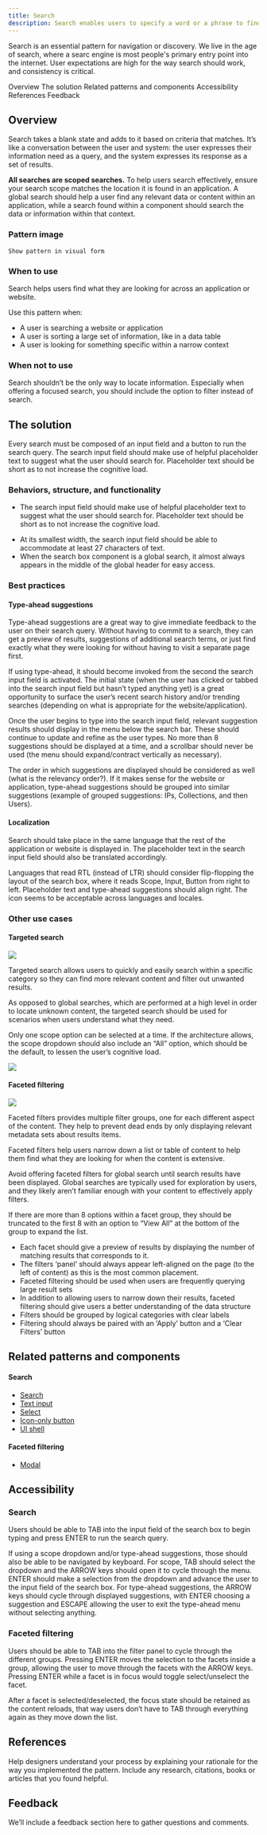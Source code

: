 ```yaml
---
title: Search
description: Search enables users to specify a word or a phrase to find particular relevant pieces of content.
---
```


<PageDescription>

Search is an essential pattern for navigation or discovery. We live in the age of search, where a searc engine is most people's primary entry point into the internet. User expectations are high for the way search should work, and consistency is critical.

</PageDescription>

<AnchorLinks>
  <AnchorLink>Overview</AnchorLink>
  <AnchorLink>The solution</AnchorLink>
  <AnchorLink>Related patterns and components</AnchorLink>
  <AnchorLink>Accessibility</AnchorLink>
  <AnchorLink>References</AnchorLink>
  <AnchorLink>Feedback</AnchorLink>
</AnchorLinks>

## Overview

Search takes a blank state and adds to it based on criteria that matches. It’s like a conversation between the user and system: the user expresses their information need as a query, and the system expresses its response as a set of results.

**All searches are scoped searches.** To help users search effectively, ensure your search scope matches the location it is found in an application. A global search should help a user find any relevant data or content within an application, while a search found within a component should search the data or information within that context.

### Pattern image

`Show pattern in visual form`

### When to use

Search helps users find what they are looking for across an application or website.

Use this pattern when:

- A user is searching a website or application
- A user is sorting a large set of information, like in a data table
- A user is looking for something specific within a narrow context

### When not to use

Search shouldn’t be the only way to locate information. Especially when offering a focused search, you should include the option to filter instead of search.

## The solution

Every search must be composed of an input field and a button to run the search query.
The search input field should make use of helpful placeholder text to suggest what the user should search for. Placeholder text should be short as to not increase the cognitive load.

### Behaviors, structure, and functionality

- The search input field should make use of helpful placeholder text to suggest what the user should search for. Placeholder text should be short as to not increase the cognitive load.

* At its smallest width, the search input field should be able to accommodate at least 27 characters of text.
* When the search box component is a global search, it almost always appears in the middle of the global header for easy access.

### Best practices

#### Type-ahead suggestions

Type-ahead suggestions are a great way to give immediate feedback to the user on their search query. Without having to commit to a search, they can get a preview of results, suggestions of additional search terms, or just find exactly what they were looking for without having to visit a separate page first.

If using type-ahead, it should become invoked from the second the search input field is activated. The initial state (when the user has clicked or tabbed into the search input field but hasn’t typed anything yet) is a great opportunity to surface the user’s recent search history and/or trending searches (depending on what is appropriate for the website/application).

Once the user begins to type into the search input field, relevant suggestion results should display in the menu below the search bar. These should continue to update and refine as the user types. No more than 8 suggestions should be displayed at a time, and a scrollbar should never be used (the menu should expand/contract vertically as necessary).

The order in which suggestions are displayed should be considered as well (what is the relevancy order?). If it makes sense for the website or application, type-ahead suggestions should be grouped into similar suggestions (example of grouped suggestions: IPs, Collections, and then Users).

#### Localization

Search should take place in the same language that the rest of the application or website is displayed in. The placeholder text in the search input field should also be translated accordingly.

Languages that read RTL (instead of LTR) should consider flip-flopping the layout of the search box, where it reads Scope, Input, Button from right to left. Placeholder text and type-ahead suggestions should align right. The icon seems to be acceptable across languages and locales.

### Other use cases

#### Targeted search

<Row>
<Column colLg={8}>

![](/images/targeted-search.png)

</Column>
</Row>

Targeted search allows users to quickly and easily search within a specific category so they can find more relevant content and filter out unwanted results.

As opposed to global searches, which are performed at a high level in order to locate unknown content, the targeted search should be used for scenarios when users understand what they need.

Only one scope option can be selected at a time. If the architecture allows, the scope dropdown should also include an “All” option, which should be the default, to lessen the user’s cognitive load.

<Row>
<Column colLg={8}>

![](/images/targeted-search-flow.png)

</Column>
</Row>

#### Faceted filtering

<Row>
<Column colLg={8}>

![](/images/filter.png)

</Column>
</Row>

Faceted filters provides multiple filter groups, one for each different aspect of the content. They help to prevent dead ends by only displaying relevant metadata sets about results items.

Faceted filters help users narrow down a list or table of content to help them find what they are looking for when the content is extensive.

Avoid offering faceted filters for global search until search results have been displayed. Global searches are typically used for exploration by users, and they likely aren’t familiar enough with your content to effectively apply filters.

If there are more than 8 options within a facet group, they should be truncated to the first 8 with an option to “View All” at the bottom of the group to expand the list.

- Each facet should give a preview of results by displaying the number of matching results that corresponds to it.
- The filters ‘panel’ should always appear left-aligned on the page (to the left of content) as this is the most common placement.
- Faceted filtering should be used when users are frequently querying large result sets
- In addition to allowing users to narrow down their results, faceted filtering should give users a better understanding of the data structure
- Filters should be grouped by logical categories with clear labels
- Filtering should always be paired with an ‘Apply’ button and a ‘Clear Filters’ button

## Related patterns and components

#### Search

- [Search](/components/search/usage)
- [Text input](/components/text-input/usage)
- [Select](/components/select/usage)
- [Icon-only button](/components/button/usage#icon-usage)
- [UI shell](/components/ui-shell-header/usage)

#### Faceted filtering

- [Modal]()

## Accessibility

### Search

Users should be able to TAB into the input field of the search box to begin typing and press ENTER to run the search query.

If using a scope dropdown and/or type-ahead suggestions, those should also be able to be navigated by keyboard. For scope, TAB should select the dropdown and the ARROW keys should open it to cycle through the menu. ENTER should make a selection from the dropdown and advance the user to the input field of the search box. For type-ahead suggestions, the ARROW keys should cycle through displayed suggestions, with ENTER choosing a suggestion and ESCAPE allowing the user to exit the type-ahead menu without selecting anything.

### Faceted filtering

Users should be able to TAB into the filter panel to cycle through the different groups. Pressing ENTER moves the selection to the facets inside a group, allowing the user to move through the facets with the ARROW keys. Pressing ENTER while a facet is in focus would toggle select/unselect the facet.

After a facet is selected/deselected, the focus state should be retained as the content reloads, that way users don’t have to TAB through everything again as they move down the list.

## References

Help designers understand your process by explaining your rationale for the way you implemented the pattern. Include any research, citations, books or articles that you found helpful.

## Feedback

We’ll include a feedback section here to gather questions and comments.
